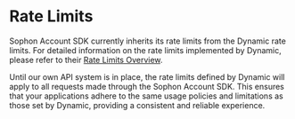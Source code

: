 # Rate Limits

Sophon Account SDK currently inherits its rate limits from the Dynamic rate limits. For detailed information on the rate limits implemented by Dynamic, please refer to their [Rate Limits Overview](https://docs.dynamic.xyz/developer-dashboard/rate-limits).

Until our own API system is in place, the rate limits defined by Dynamic will apply to all requests made through the Sophon Account SDK. This ensures that your applications adhere to the same usage policies and limitations as those set by Dynamic, providing a consistent and reliable experience.
